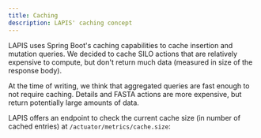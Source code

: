 ```yaml
---
title: Caching
description: LAPIS' caching concept
---
```



LAPIS uses Spring Boot's caching capabilities to cache insertion and mutation queries.
We decided to cache SILO actions that are relatively expensive to compute,
but don't return much data (measured in size of the response body).

At the time of writing, we think that aggregated queries are fast enough to not require caching.
Details and FASTA actions are more expensive, but return potentially large amounts of data.

LAPIS offers an endpoint to check the current cache size (in number of cached entries) at `/actuator/metrics/cache.size`:

<CacheSizeEndpointLink />
